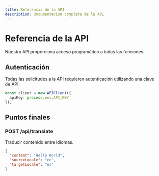 ```yaml
---
title: Referencia de la API
description: Documentación completa de la API
---
```

# Referencia de la API

Nuestra API proporciona acceso programático a todas las funciones.

## Autenticación

Todas las solicitudes a la API requieren autenticación utilizando una clave de API:

```typescript
const client = new APIClient({
  apiKey: process.env.API_KEY
});
```

## Puntos finales

### POST /api/translate

Traducir contenido entre idiomas.

```json
{
  "content": "Hello World",
  "sourceLocale": "en",
  "targetLocale": "es"
}
```
